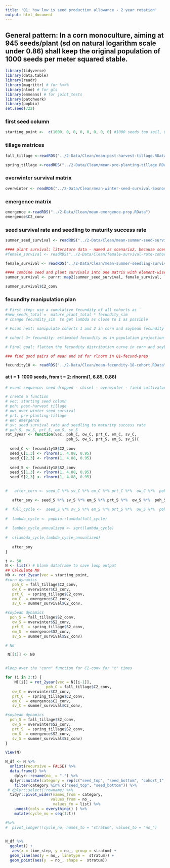 ```yaml
---
title: 'Q1: how low is seed production allowance - 2 year rotation'
output: html_document 
---
```


## General pattern: In a corn monoculture, aiming at 945 seeds/plant (sd on natural logarithm scale under 0.86) shall keep the original population of 1000 seeds per meter squared stable.

```r
library(tidyverse)
library(data.table)
library(readr)
library(magrittr) # for %<>%
library(nlme) # for gls
library(emmeans) # for joint_tests
library(patchwork)
library(popbio)
set.seed(722)
```

### first seed column
```r
starting_point <-  c(1000, 0, 0, 0, 0, 0, 0, 0) #1000 seeds top soil, 0 seed deep soil,0 plants from cohorts 1 through 6
```


### tillage matrices  

```r
fall_tillage <-readRDS("../2-Data/Clean/mean-post-harvest-tillage.RData")

spring_tillage <-readRDS("../2-Data/Clean/mean-pre-planting-tillage.RData")
```

### overwinter survival matrix  

```r
overwinter <- readRDS("../2-Data/Clean/mean-winter-seed-survival-Sosnoskie.RData")
```

### emergence matrix  

```r
emergence <-readRDS("../2-Data/Clean/mean-emergence-prop.RData")
emergence$C2_conv
```


### seed survival rate and seedling to maturity success rate 

```r
summer_seed_survival <- readRDS("../2-Data/Clean/mean-summer-seed-survival-Sosnoskie.RData")

#### plant survival: literature data - named as scenario2, because scenario1 is the point-estimates from the experiment 
#female_survival <- readRDS("../2-Data/Clean/female-survival-rate-cohort-equal.RData")

female_survival <- readRDS("../2-Data/Clean/mean-summer-seedling-survival-Hartzler.RData")

#### combine seed and plant survivals into one matrix with element-wise multiplication: this is not computing, but arranging using 1's as placeholders 
summer_survival <- purrr::map2(summer_seed_survival, female_survival, `*`)

summer_survival$C2_conv
```

### fecundity manipulation plan  

```r
# First step: use a cumulative fecundity of all cohorts as `
#new_seeds_total`=  mature_plant_total * fecundity_sim
# change fecundity_sim  to get lambda as close to 1 as possible 

# Focus next: manipulate cohorts 1 and 2 in corn and soybean fecundity only because 1) these cohorts are more likely exposed to control measures and 2) they have higher survival rates than cohorts 3+ 

# cohort 3+ fecundity: estimated fecundity as in population projection 

# Final goal: flatten the fecundity distribution curve in corn and soybean to see seed production "allowance" in cohorts 1 and 2

### find good pairs of mean and sd for rlnorm in Q1-fecund-prep

fecundity18 <- readRDS("../2-Data/Clean/mean-fecundity-18-cohort.RData")
```



#### at t = 1: 1000 seeds, from t = 2: rlnorm(1, 6.85, 0.86)

```r
# event sequence: seed dropped - chisel - overwinter - field cultivator - emerge - survive - new seed

# create a function 
# vec: starting seed column
# poh: post-harvest tillage
# ow: over winter seed survival
# prt: pre-planting-tillage
# em: emergence
# sv: seed survival rate and seedling to maturity success rate
# poh_S, ow_S, prt_S, em_S, sv_S
rot_2year <- function(vec, poh_C, ow_C, prt_C, em_C, sv_C, 
                           poh_S, ow_S, prt_S, em_S, sv_S){
  
  seed_C <- fecundity18$C2_conv
  seed_C[1,3] <- rlnorm(1, 4.88, 0.95)
  seed_C[2,3] <- rlnorm(1, 4.88, 0.95)
  
  seed_S <- fecundity18$S2_conv
  seed_S[1,3] <- rlnorm(1, 4.88, 0.95)
  seed_S[2,3] <- rlnorm(1, 4.88, 0.95)

    
#   after_corn <- seed_C %*% sv_C %*% em_C %*% prt_C %*%  ow_C %*%  poh_C %*% vec # corn phase dynamics

   after_soy <- seed_S %*% sv_S %*% em_S %*% prt_S %*%  ow_S %*%  poh_S %*% after_corn # soybean phase dynamics

#  full_cycle <-  seed_S %*% sv_S %*% em_S %*% prt_S %*%  ow_S %*%  poh_S %*% seed_C %*% sv_C %*% em_C %*% prt_C %*%  ow_C %*%  poh_C
  
#  lambda_cycle <- popbio::lambda(full_cycle)
  
#  lambda_cycle_annualized <- sqrt(lambda_cycle)
 
#  c(lambda_cycle,lambda_cycle_annualized)
   
   after_soy
}
```


```r

t <- 50
N <- list() # blank dataframe to save loop output 
## Calculate N0
N0 <- rot_2year(vec = starting_point, 
#corn dynamics
   poh_C = fall_tillage$C2_conv,
   ow_C = overwinter$C2_conv,
   prt_C  = spring_tillage$C2_conv,
   em_C  = emergence$C2_conv,
   sv_C = summer_survival$C2_conv,

#soybean dynamics   
  poh_S = fall_tillage$S2_conv,
   ow_S = overwinter$S2_conv,
   prt_S  = spring_tillage$S2_conv,
   em_S  = emergence$S2_conv,
   sv_S = summer_survival$S2_conv)

# N0

 N[[1]] <- N0


#loop over the "corn" function for C2-conv for "t" times 

for (i in 2:t) { 
    N[[i]] = rot_2year(vec = N[[i-1]],
                  poh_C = fall_tillage$C2_conv,
   ow_C = overwinter$C2_conv,
   prt_C  = spring_tillage$C2_conv,
   em_C  = emergence$C2_conv,
   sv_C = summer_survival$C2_conv,

#soybean dynamics   
  poh_S = fall_tillage$S2_conv,
   ow_S = overwinter$S2_conv,
   prt_S  = spring_tillage$S2_conv,
   em_S  = emergence$S2_conv,
   sv_S = summer_survival$S2_conv)
}

View(N) 
```
 
```r
N_df <- N %>% 
  unlist(recursive = FALSE) %>%
  data.frame() %>%
    dplyr::rename(no_ = ".") %>%
  dplyr::mutate(category = rep(c("seed_top", "seed_bottom", "cohort_1", "cohort_2", "cohort_3", "cohort_4", "cohort_5", "cohort_6"),t)) %>%
    filter(category %in% c("seed_top", "seed_bottom")) %>%
 # dplyr::select(!rowname) %>%
  tidyr::pivot_wider(names_from = category,
                    values_from = no_,
                     values_fn = list) %>% 
    unnest(cols = everything() ) %>%
    mutate(cycle_no = seq(1:t))

#%>%
#  pivot_longer(!cycle_no, names_to = "stratum", values_to = "no_")
  

```

```r
N_df %>%
  ggplot() +
   aes(x = time_step, y = no_, group = stratum) +
  geom_line(aes(y = no_, linetype =  stratum)) +
  geom_point(aes(y  = no_, shape =  stratum))
```

